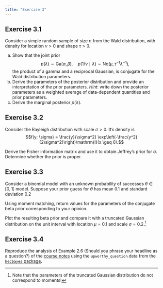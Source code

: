 ```yaml
---
title: "Exercise 3"
---
```


## Exercise 3.1

Consider a simple random sample of size $n$ from the Wald distribution, with density
\begin{align*}
f(y; \nu, \lambda) = \left(\frac{\lambda}{2\pi y^{3}}\right)^{1/2} \exp\left\{ - \frac{\lambda (y-\nu)^2}{2\nu^2y}\right\}\mathrm{I}(y > 0)
\end{align*}
for location $\nu >0$ and shape $\tau>0$. 

a. Show that the joint prior
$$ p(\lambda) \sim \mathsf{Ga}(\alpha, \beta), \quad p(1/\nu \mid \lambda) \sim  \mathsf{No}(\mu, \tau^{-1}\lambda^{-1}),$$ the product of a gamma and a reciprocal Gaussian, is conjugate for the Wald distribution parameters.
b. Derive the parameters of the posterior distribution and provide an interpretation of the prior parameters. *Hint*: write down the posterior parameters as a weighted average of data-dependent quantities and prior parameters.
c. Derive the marginal posterior $p(\lambda)$.


## Exercise 3.2

Consider the Rayleigh distribution with scale $\sigma>0$. It's density is
$$f(y; \sigma) = \frac{y}{\sigma^2} \exp\left(-\frac{y^2}{2\sigma^2}\right)\mathrm{I}(x \geq 0).$$

Derive the Fisher information matrix and use it to obtain Jeffrey's prior for $\sigma$. Determine whether the prior is proper.

<!-- Derivation of prior for the correlation $\rho$ in a bivariate normal, in
Jeffrey's theory of probability (1937)
-->

## Exercise 3.3

Consider a binomial model with an unknown probability of successes $\theta \in [0,1]$ model. Suppose your prior guess for $\theta$ has mean $0.1$ and standard deviation $0.2$

Using moment matching, return values for the parameters of the conjugate beta prior corresponding to your opinion.


Plot the resulting beta prior and compare it with a truncated Gaussian distribution on the unit interval with location $\mu=0.1$ and scale $\sigma=0.2$.^[Note that the parameters of the truncated Gaussian distribution do not correspond to moments!]

## Exercise 3.4

Reproduce the analysis of Example 2.6 (Should you phrase your headline as a question?) of the [course notes](https://lbelzile.github.io/MATH80601A/priors.html) using the `upworthy_question` data from the [`hecbayes` package](https://github.com/lbelzile/hecbayes).
